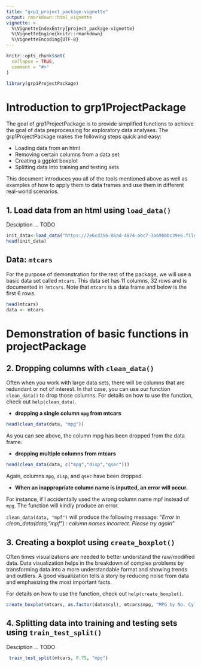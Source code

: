 ```yaml
---
title: "grp1_project_package-vignette"
output: rmarkdown::html_vignette
vignette: >
  %\VignetteIndexEntry{project_package-vignette}
  %\VignetteEngine{knitr::rmarkdown}
  %\VignetteEncoding{UTF-8}
---
```


```r
knitr::opts_chunk$set(
  collapse = TRUE,
  comment = "#>"
)
```

```r
library(grp1ProjectPackage)
```

# Introduction to grp1ProjectPackage

The goal of grp1ProjectPackage is to provide simplified functions to achieve the goal of data preprocessing for exploratory data analyses. The grp1ProjectPackage makes the following steps quick and easy:

-   Loading data from an html
-   Removing certain columns from a data set
-   Creating a ggplot boxplot
-   Splitting data into training and testing sets

This document introduces you all of the tools mentioned above as well as examples of how to apply them to data frames and use them in different real-world scenarios.

## 1. Load data from an html using `load_data()`
Desciption ... TODO 
```r
init_data<-load_data("https://7e6cd356-86ad-4874-abc7-3a69bbbc39e6.filesusr.com/ugd/c5a545_c1b17c070c984dfcb14cf1c3bb0b6e67.csv?dn=garments_worker_productivity.csv")
head(init_data)
```

## Data: `mtcars`

For the purpose of demonstration for the rest of the package, we will use a basic data set called `mtcars`. This data set has 11 columns, 32 rows and is documented in `?mtcars`. Note that `mtcars` is a data frame and below is the first 6 rows.

```r
head(mtcars)
data <- mtcars
```


# Demonstration of basic functions in projectPackage

## 2. Dropping columns with `clean_data()`

Often when you work with large data sets, there will be columns that are redundant or not of interest. In that case, you can use our function `clean_data()` to drop those columns. For details on how to use the function, check out `help(clean_data)`.

-   **dropping a single column `mpg` from mtcars**

```r
head(clean_data(data, "mpg"))
```

As you can see above, the column mpg has been dropped from the data frame.

-   **dropping multiple columns from mtcars**

```r
head(clean_data(data, c("mpg","disp","qsec")))
```

Again, columns `mpg`, `disp`, and `qsec` have been dropped.

-   **When an inappropriate column name is inputted, an error will occur.**

For instance, if I accidentally used the wrong column name mpf instead of `mpg`. The function will kindly produce an error.

`clean_data(data, "mpf")` will produce the following message: *"Error in clean_data(data, "mpf") : column names incorrect. Please try again"*


## 3. Creating a boxplot using `create_boxplot()`

Often times visualizations are needed to better understand the raw/modified data. Data visualization helps in the breakdown of complex problems by transforming data into a more understandable format and showing trends and outliers. A good visualization tells a story by reducing noise from data and emphasizing the most important facts. 

For details on how to use the function, check out `help(create_boxplot)`.

```r
create_boxplot(mtcars, as.factor(data$cyl), mtcars$mpg, "MPG by No. Cylinders", "No. Cylinders", "mpg")
```

## 4. Splitting data into training and testing sets using `train_test_split()`
Desciption ... TODO 
```r
 train_test_split(mtcars, 0.75, "mpg")
```
